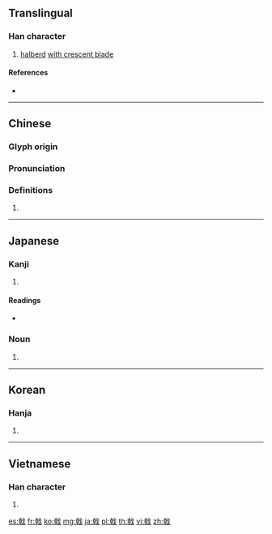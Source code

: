 ==Translingual==

===Han character===
{{Han char|rn=62|rad=戈|as=08|sn=12|four=43450|canj=JJI|ids=⿰𠦝戈}}

# [[halberd]] [[w:ji (polearm)|with crescent blade]]

====References====
* {{Han ref|kx=0413.090|dkj=11606|dj=0755.360|hdz=21407.070|uh=621F|ud=25119|bh=B475|bd=46197}}

----

==Chinese==
{{zh-forms}}

===Glyph origin===
{{Han etym}}

===Pronunciation===
{{zh-pron
|m=jǐ
|c=gik1
|mn=kek
|mc=y
|oc=y
|ma=
|cat=n
}}

===Definitions===
{{zh-hanzi}}

# {{rfdef|lang=zh}}

----

==Japanese==

===Kanji===
{{ja-kanji|grade=|rs=戈08}}

# {{defn|lang=ja|sort=戈08}}

====Readings====
* {{ja-readings|kanon=[[けき]] (keki)|goon=[[きゃく]]|kanyoon=[[げき]] (geki)|kun=[[ほこ]] (hoko)}}

===Noun===
{{ja-kanjitab|ほこ|yomi=k}}
{{ja-noun|ほこ}}

# {{alternative spelling of|矛|lang=ja}}
----

==Korean==

===Hanja===
{{ko-hanja|hangeul=극|eumhun=|rv=geuk|mr=kŭk|y=kuk}}

# {{defn|lang=ko|sort=戈08}}

----

==Vietnamese==

===Han character===
{{vi-hantu|[[kích]]|rs=戈08}}

# {{defn|lang=vi|sort=戈08}}

[[es:戟]]
[[fr:戟]]
[[ko:戟]]
[[mg:戟]]
[[ja:戟]]
[[pl:戟]]
[[th:戟]]
[[vi:戟]]
[[zh:戟]]